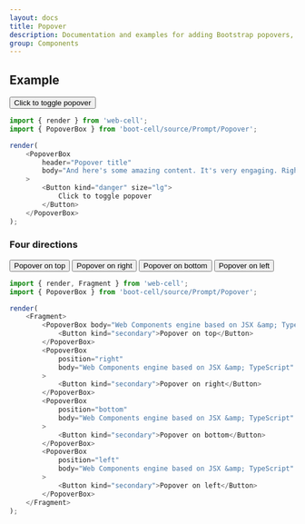 ---
layout: docs
title: Popover
description: Documentation and examples for adding Bootstrap popovers, like those found in iOS, to any element on your site.
group: Components
---



## Example

<Example>
    <PopoverBox
        header="Popover title"
        body="And here's some amazing content. It's very engaging. Right?"
    >
        <Button kind="danger" size="lg">
            Click to toggle popover
        </Button>
    </PopoverBox>
</Example>

```JavaScript
import { render } from 'web-cell';
import { PopoverBox } from 'boot-cell/source/Prompt/Popover';

render(
    <PopoverBox
        header="Popover title"
        body="And here's some amazing content. It's very engaging. Right?"
    >
        <Button kind="danger" size="lg">
            Click to toggle popover
        </Button>
    </PopoverBox>
);
```

### Four directions

<Example>
    <PopoverBox body="Web Components engine based on JSX &amp; TypeScript">
        <Button kind="secondary">Popover on top</Button>
    </PopoverBox>
    <PopoverBox
        position="right"
        body="Web Components engine based on JSX &amp; TypeScript"
    >
        <Button kind="secondary">Popover on right</Button>
    </PopoverBox>
    <PopoverBox
        position="bottom"
        body="Web Components engine based on JSX &amp; TypeScript"
    >
        <Button kind="secondary">Popover on bottom</Button>
    </PopoverBox>
    <PopoverBox
        position="left"
        body="Web Components engine based on JSX &amp; TypeScript"
    >
        <Button kind="secondary">Popover on left</Button>
    </PopoverBox>
</Example>

```JavaScript
import { render, Fragment } from 'web-cell';
import { PopoverBox } from 'boot-cell/source/Prompt/Popover';

render(
    <Fragment>
        <PopoverBox body="Web Components engine based on JSX &amp; TypeScript">
            <Button kind="secondary">Popover on top</Button>
        </PopoverBox>
        <PopoverBox
            position="right"
            body="Web Components engine based on JSX &amp; TypeScript"
        >
            <Button kind="secondary">Popover on right</Button>
        </PopoverBox>
        <PopoverBox
            position="bottom"
            body="Web Components engine based on JSX &amp; TypeScript"
        >
            <Button kind="secondary">Popover on bottom</Button>
        </PopoverBox>
        <PopoverBox
            position="left"
            body="Web Components engine based on JSX &amp; TypeScript"
        >
            <Button kind="secondary">Popover on left</Button>
        </PopoverBox>
    </Fragment>
);
```
